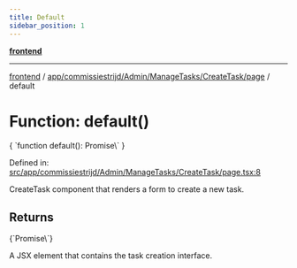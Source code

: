 ```yaml
---
title: Default
sidebar_position: 1
---
```



[**frontend**](../../../../../../..)

***

[frontend](../../../../../../..) / [app/commissiestrijd/Admin/ManageTasks/CreateTask/page](..) / default

# Function: default()

<CodeBlock language="ts">
{ `function default(): Promise\<Element\>` }
</CodeBlock>

Defined in: [src/app/commissiestrijd/Admin/ManageTasks/CreateTask/page.tsx:8](https://github.com/svsticky/CommitteeClash/blob/8a31d8fc8422df670b3b4cb3b5fd558ecdeabb90/frontend/src/app/commissiestrijd/Admin/ManageTasks/CreateTask/page.tsx#L8)

CreateTask component that renders a form to create a new task.

## Returns
<CodeBlock language="ts">
{`Promise\<Element\>`}
</CodeBlock>

A JSX element that contains the task creation interface.
